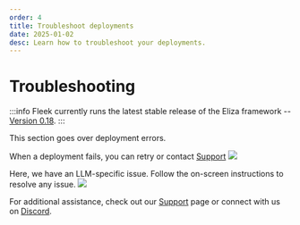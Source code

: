 ```yaml
---
order: 4
title: Troubleshoot deployments
date: 2025-01-02
desc: Learn how to troubleshoot your deployments.
---
```


# Troubleshooting

:::info
Fleek currently runs the latest stable release of the Eliza framework -- [Version 0.18](https://github.com/elizaOS/eliza/releases).
:::

This section goes over deployment errors.

When a deployment fails, you can retry or contact [Support](https://fleek.xyz/support/)
![](./c-state-1.png)

Here, we have an LLM-specific issue. Follow the on-screen instructions to resolve any issue.
![](./c-state-2.png)

For additional assistance, check out our [Support](https://fleek.xyz/support/) page or connect with us on [Discord](http://discord.gg/fleek).
